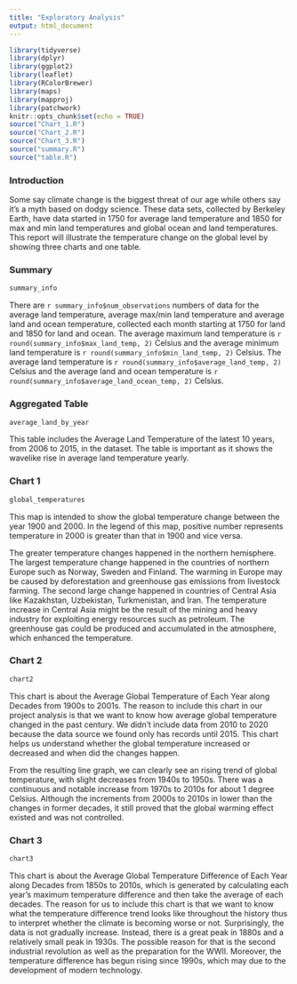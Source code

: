 ```yaml
---
title: "Exploratory Analysis"
output: html_document
---
```


```r
library(tidyverse)
library(dplyr)
library(ggplot2)
library(leaflet)
library(RColorBrewer)
library(maps)
library(mapproj)
library(patchwork)
knitr::opts_chunk$set(echo = TRUE)
source("Chart_1.R")
source("Chart_2.R")
source("Chart_3.R")
source("summary.R")
source("table.R")
```

### Introduction

Some say climate change is the biggest threat of our age while others say it’s a myth based on dodgy science. These data sets, collected by Berkeley Earth, have data started in 1750 for average land temperature and 1850 for max and min land temperatures and global ocean and land temperatures. This report will illustrate the temperature change on the global level by showing three charts and one table.


### Summary
```r
summary_info
```

There are `r summary_info$num_observations` numbers of data for the average land temperature, average max/min land temperature and average land and ocean temperature, collected each month starting at 1750 for land and 1850 for land and ocean. The average maximum land temperature is `r round(summary_info$max_land_temp, 2)` Celsius and the average minimum land temperature is `r round(summary_info$min_land_temp, 2)` Celsius. The average land temperature is `r round(summary_info$average_land_temp, 2)` Celsius and the average land and ocean temperature is  `r round(summary_info$average_land_ocean_temp, 2)` Celsius.  


### Aggregated Table
```r
average_land_by_year
```

This table includes the Average Land Temperature of the latest 10 years, from 2006 to 2015, in the dataset. The table is important as it shows the wavelike rise in average land temperature yearly.


### Chart 1
```r
global_temperatures
```

This map is intended to show the global temperature change between the year 1900 and 2000. In the legend of this map, positive number represents temperature in 2000 is greater than that in 1900 and vice versa.

The greater temperature changes happened in the northern hemisphere. The largest temperature change happened in the countries of northern Europe such as Norway, Sweden and Finland. The warming in Europe may be caused by deforestation and greenhouse gas emissions from livestock farming. The second large change happened in countries of Central Asia like Kazakhstan, Uzbekistan, Turkmenistan, and Iran. The temperature increase in Central Asia might be the result of the mining and heavy industry for exploiting energy resources such as petroleum. The greenhouse gas could be produced and accumulated in the atmosphere, which enhanced the temperature.


### Chart 2
```r
chart2
```

This chart is about the Average Global Temperature of Each Year along Decades from 1900s to 2001s. The reason to include this chart in our project analysis is that we want to know how average global temperature changed in the past century. We didn't include data from 2010 to 2020 because the data source we found only has records until 2015. This chart helps us understand whether the global temperature increased or decreased and when did the changes happen.

From the resulting line graph, we can clearly see an rising trend of global temperature, with slight decreases from 1940s to 1950s. There was a continuous and notable increase from 1970s to 2010s for about 1 degree Celsius. Although the increments from 2000s to 2010s in lower than the changes in former decades, it still proved that the global warming effect existed and was not controlled.


### Chart 3
```r
chart3
```

This chart is about the Average Global Temperature Difference of Each Year along Decades from 1850s to 2010s, which is generated by calculating each year's maximum temperature difference and then take the average of each decades. The reason for us to include this chart is that we want to know what the temperature difference trend looks like throughout the history thus to interpret whether the climate is becoming worse or not. Surprisingly, the data is not gradually increase. Instead, there is a great peak in 1880s and a relatively small peak in 1930s. The possible reason for that is the second industrial revolution as well as the preparation for the WWII. Moreover, the temperature difference has begun rising since 1990s, which may due to the development of modern technology.

